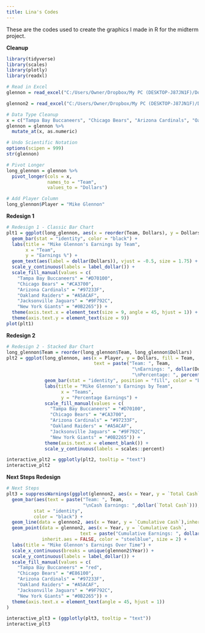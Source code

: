 ```yaml
---
title: Lina's Codes
---
```


These are the codes used to create the graphics I made in R for the midterm project.

**Cleanup**

```r
library(tidyverse)
library(scales)
library(plotly)
library(readxl)

# Read in Excel
glennon = read_excel("C:/Users/Owner/Dropbox/My PC (DESKTOP-J87JN1F)/Documents/STAT 515/glennon.xlsx")

glennon2 = read_excel("C:/Users/Owner/Dropbox/My PC (DESKTOP-J87JN1F)/Documents/STAT 515/glennon2.xlsx")

# Data Type Cleanup
x = c("Tampa Bay Buccaneers", "Chicago Bears", "Arizona Cardinals", "Oakland Raiders", "Jacksonville Jaguars", "New York Giants")
glennon = glennon %>%
  mutate_at(x, as.numeric)

# Undo Scientific Notation
options(scipen = 999)
str(glennon)

# Pivot Longer
long_glennon = glennon %>%
  pivot_longer(cols = x,
               names_to = "Team",
               values_to = "Dollars")

# Add Player Column
long_glennon$Player = "Mike Glennon"
```

**Redesign 1**

```r
# Redesign 1 - Classic Bar Chart
plt1 = ggplot(long_glennon, aes(x = reorder(Team, Dollars), y = Dollars, fill = Team)) +
  geom_bar(stat = "identity", color = "black") +
  labs(title = "Mike Glennon's Earnings by Team",
       x = "Team",
       y = "Earnings %") +
  geom_text(aes(label = dollar(Dollars)), vjust = -0.5, size = 1.75) +
  scale_y_continuous(labels = label_dollar()) +
  scale_fill_manual(values = c(
    "Tampa Bay Buccaneers" = "#D70100",
    "Chicago Bears" = "#CA3700",
    "Arizona Cardinals" = "#97233F",
    "Oakland Raiders" = "#A5ACAF",
    "Jacksonville Jaguars" = "#9F792C",
    "New York Giants" = "#0B2265")) + 
  theme(axis.text.x = element_text(size = 9, angle = 45, hjust = 1)) +
  theme(axis.text.y = element_text(size = 9))
plot(plt1)
```

**Redesign 2**

```r
# Redesign 2 - Stacked Bar Chart
long_glennon$Team = reorder(long_glennon$Team, long_glennon$Dollars)
plt2 = ggplot(long_glennon, aes(x = Player, y = Dollars, fill = Team,
                                text = paste("Team: ", Team,
                                              "\nEarnings: ", dollar(Dollars),
                                              "\nPercentage: ", percent(Dollars/sum(Dollars))))) +
              geom_bar(stat = "identity", position = "fill", color = "black") +
              labs(title = "Mike Glennon's Earnings by Team",
                    x = "Teams",
                    y = "Percentage Earnings") +
              scale_fill_manual(values = c(
                "Tampa Bay Buccaneers" = "#D70100",
                "Chicago Bears" = "#CA3700",
                "Arizona Cardinals" = "#97233F",
                "Oakland Raiders" = "#A5ACAF",
                "Jacksonville Jaguars" = "#9F792C",
                "New York Giants" = "#0B2265")) +
              theme(axis.text.x = element_blank()) +
              scale_y_continuous(labels = scales::percent)

interactive_plt2 = ggplotly(plt2, tooltip = "text")
interactive_plt2
```

**Next Steps Redesign**

```r
# Next Steps
plt3 = suppressWarnings(ggplot(glennon2, aes(x = Year, y = `Total Cash`, fill = Team))+
  geom_bar(aes(text = paste("Team: ", Team,
                            "\nCash Earnings: ",dollar(`Total Cash`))),
          stat = "identity", 
          color = "black") +
  geom_line(data = glennon2, aes(x = Year, y = `Cumulative Cash`),inherit.aes = FALSE, color = "steelblue") +
  geom_point(data = glennon2, aes(x = Year, y = `Cumulative Cash`,
                           text = paste("Cumulative Earnings: ", dollar(`Cumulative Cash`))),
             inherit.aes = FALSE, color = "steelblue", size = 2) +
  labs(title = "Mike Glennon's Earnings Over Time") +
  scale_x_continuous(breaks = unique(glennon2$Year)) +
  scale_y_continuous(labels = label_dollar()) +
  scale_fill_manual(values = c(
    "Tampa Bay Buccaneers" = "red",
    "Chicago Bears" = "#E86100",
    "Arizona Cardinals" = "#97233F",
    "Oakland Raiders" = "#A5ACAF",
    "Jacksonville Jaguars" = "#9F792C",
    "New York Giants" = "#0B2265")) +
  theme(axis.text.x = element_text(angle = 45, hjust = 1))
)

interactive_plt3 = (ggplotly(plt3, tooltip = "text"))
interactive_plt3
```
